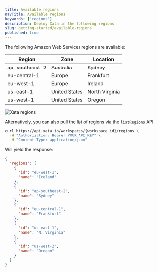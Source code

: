 ```yaml
---
title: Available regions
navTitle: Available regions
keywords: ['regions']
description: Deploy Xata in the following regions
slug: getting-started/available-regions
published: true
---
```


The following Amazon Web Services regions are available:

| Region         | Zone          | Location       |
| -------------- | ------------- | -------------- |
| ap-southeast-2 | Australia     | Sydney         |
| eu-central-1   | Europe        | Frankfurt      |
| eu-west-1      | Europe        | Ireland        |
| us-east-1      | United States | North Virginia |
| us-west-1      | United States | Oregon         |

![Xata regions](../images/xata-regions.png)

Alternatively, you can also pull the list of regions via the [`listRegions`](/docs/api-reference/workspaces/workspace_id/regions) API:

```bash
curl https://api.xata.io/workspaces/{workspace_id}/regions \
  -H "Authorization: Bearer YOUR_API_KEY" \
  -H "Content-Type: application/json"
```

Will yield the response:

```json
{
  "regions": [
    {
      "id": "eu-west-1",
      "name": "Ireland"
    },
    {
      "id": "ap-southeast-2",
      "name": "Sydney"
    },
    {
      "id": "eu-central-1",
      "name": "Frankfurt"
    },
    {
      "id": "us-east-1",
      "name": "N. Virginia"
    },
    {
      "id": "us-west-2",
      "name": "Oregon"
    }
  ]
}
```
